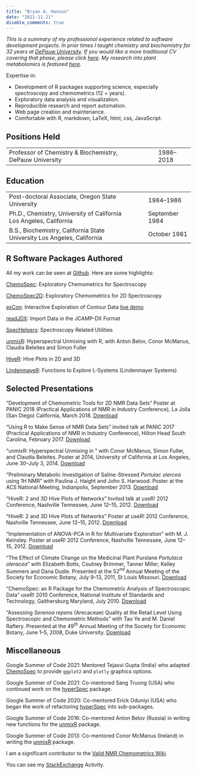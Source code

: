 ```yaml
---
title: "Bryan A. Hanson"
date: "2021-11-21"
disable_comments: true
---
```


*This is a summary of my professional experience related to software development projects.  In prior times I taught chemistry and biochemistry for 32 years at [DePauw University](https://depauw.edu). If you would like a more traditional CV covering that phase, please click [here](pdfs/Hanson_CV_Thru_2018.pdf). My research into plant metabolomics is featured [here](PlantMetabolomics.html).*

Expertise in:

* Development of R packages supporting science, especially spectroscopy and chemometrics (12 + years).
* Exploratory data analysis and visualization.
* Reproducible research and report automation.
* Web page creation and maintenance.
* Comfortable with R, markdown, LaTeX, html, css, JavaScript.

## Positions Held

<table>
  <tr>
    <td>Professor of Chemistry & Biochemistry, DePauw University</td>
    <td>&nbsp;&nbsp;&nbsp;</td>
    <td>1986--2018</td>
  </tr>
</table>

## Education

<table>
  <tr>
    <td>Post-doctoral Associate, Oregon State University</td>
    <td>&nbsp;&nbsp;&nbsp;</td>
    <td>1984--1986</td>
  </tr>
	<tr>
    <td>Ph.D., Chemistry, University of California Los Angeles, California</td>
    <td>&nbsp;&nbsp;&nbsp;</td>
    <td>September 1984</td>
  </tr>
	<tr>
    <td>B.S., Biochemistry, California State University Los Angeles, California</td>
    <td>&nbsp;&nbsp;&nbsp;</td>
    <td>October 1981</td>
  </tr>
</table>

## R Software Packages Authored

All my work can be seen at [Github](https://github.com/bryanhanson?tab=repositories). Here are some highlights:

[ChemoSpec](https://CRAN.R-project.org/package=ChemoSpec): Exploratory Chemometrics for Spectroscopy

[ChemoSpec2D](https://CRAN.R-project.org/package=ChemoSpec2D): Exploratory Chemometrics for 2D Spectroscopy

[exCon](https://CRAN.R-project.org/package=exCon): Interactive Exploration of Contour Data [live demo](https://bryanhanson.github.io/exCon/exCon.html)

[readJDX](https://CRAN.R-project.org/package=readJDX): Import Data in the JCAMP-DX Format

[SpecHelpers](https://CRAN.R-project.org/package=SpecHelpers): Spectroscopy Related Utilities

[unmixR](https://gitlab.com/chemometrics/unmixR): Hyperspectral Unmixing with R, with Anton Belov, Conor McManus, Claudia Beleites and Simon Fuller

[HiveR](https://CRAN.R-project.org/package=HiveR): Hive Plots in 2D and 3D

[LindenmayeR](https://CRAN.R-project.org/package=HiveR): Functions to Explore L-Systems (Lindenmayer Systems)

## Selected Presentations

"Development of Chemometric Tools for 2D NMR Data Sets" Poster at PANIC 2018 (Practical Applications of NMR in Industry Conference), La Jolla (San Diego) California, March 2018. [Download](pdfs/Panic_2018_Poster.pdf)

"Using R to Make Sense of NMR Data Sets" invited talk at PANIC 2017 (Practical Applications of NMR in Industry Conference), Hilton Head South Carolina, February 2017. [Download](pdfs/Panic_2017_Presentation.pdf)

"unmixR: Hyperspectral Unmixing in \emph{R}" with Conor McManus, Simon Fuller, and Claudia Beleites.  Poster at \emph{useR!} 2014,  University of California at Los Angeles, June 30--July 3, 2014. [Download](pdfs/useR_2014_Poster.pdf)

"Preliminary Metabolic Investigation of Saline-Stressed *Portulac olercea* using 1H NMR" with Paulina J. Haight and John S. Harwood.  Poster at the ACS National Meeting, Indianpolis, September 2013. [Download](pdfs/ACS_2013_Poster.pdf)

"HiveR: 2 and 3D Hive Plots of Networks" Invited talk at useR! 2012 Conference, Nashville Tennessee, June 12--15, 2012. [Download](pdfs/useR_2012_Presentation.pdf)

"HiveR: 2 and 3D Hive Plots of Networks" Poster at useR! 2012 Conference, Nashville Tennessee, June 12--15, 2012. [Download](pdfs/useR_2012_Poster.pdf)

"Implementation of ANOVA-PCA in R for Multivariate Exploration" with M. J. Keinsley.  Poster at useR! 2012 Conference, Nashville Tennessee, June 12--15, 2012. [Download](pdfs/useR_2012_Poster2.pdf)

"The Effect of Climate Change on the Medicinal Plant Purslane <em>Portulaca oleracea</em>" with Elizabeth Botts, Coutney Brimmer, Tanner Miller, Kelley Summers and Dana Dudle.  Presented at the 52$^{nd}$ Annual Meeting of the Society for Economic Botany, July 9--13, 2011, St Louis Missouri. [Download](pdfs/SEB_2011_Poster.pdf)

"ChemoSpec: an R Package for the Chemometric Analysis of Spectroscopic Data" useR! 2010 Conference, National Institute of Standards and Technology, Gaithersburg Maryland, July 2010. [Download](pdfs/useR_2010_Poster.pdf)

"Assessing <em>Serenoa repens</em> (Arecaceae) Quality at the Retail Level Using Spectroscopic and Chemometric Methods" with Tao Ye and M. Daniel Raftery.  Presented at the 49$^{th}$ Annual Meeting of the Society for Economic Botany, June 1--5, 2008, Duke University. [Download](pdfs/SEB_2008_Poster.pdf)

## Miscellaneous

Google Summer of Code 2021: Mentored Tejasvi Gupta (India) who adapted [ChemoSpec](https://CRAN.R-project.org/package=ChemoSpec) to provide `ggplot2` and `plotly` graphics options.

Google Summer of Code 2021: Co-mentored Sang Truong (USA) who continued work on the [hyperSpec](https://github.com/r-hyperspec) package.

Google Summer of Code 2020: Co-mentored Erick Oduniyi (USA) who began the work of refactoring [hyperSpec](https://github.com/r-hyperspec) into sub-packages.

Google Summer of Code 2016: Co-mentored Anton Belov (Russia) in writing new functions for the [unmixR](https://gitlab.com/chemometrics/unmixR) package.

Google Summer of Code 2013: Co-mentored Conor McManus (Ireland) in writing the [unmixR](https://gitlab.com/chemometrics/unmixR) package.

I am a significant contributor to the [Valid NMR Chemometrics Wiki](http://www.validnmr.com/w/index.php?title=Chemometrics).

You can see my [StackExchange](https://stackexchange.com/users/316869/bryan-hanson?tab=accounts) Activity.
